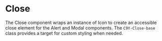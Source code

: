 

<Meta title='Components/Close' component={Close} />

# Close

The Close component wraps an instance of Icon to create an accessible close element for
the Alert and Modal components. The `C9Y-Close-base` class provides a target for custom
styling when needed.

<Story name='Close'>
  <Close onClick={console.log} />
</Story>
